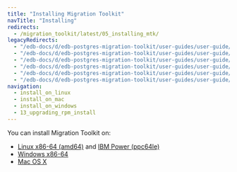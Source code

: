 ```yaml
---
title: "Installing Migration Toolkit"
navTitle: "Installing"
redirects:
  - /migration_toolkit/latest/05_installing_mtk/
legacyRedirects:
  - "/edb-docs/d/edb-postgres-migration-toolkit/user-guides/user-guide/55.0.0/installing_on_mac.html"
  - "/edb-docs/d/edb-postgres-migration-toolkit/user-guides/user-guide/55.0.0/installing_on_debian_or_ubuntu.html"
  - "/edb-docs/d/edb-postgres-migration-toolkit/user-guides/user-guide/55.0.0/installing_on_windows.html"
  - "/edb-docs/d/edb-postgres-migration-toolkit/user-guides/user-guide/55.0.0/installing_on_centos_or_rhel_ppcle.html"
  - "/edb-docs/d/edb-postgres-migration-toolkit/user-guides/user-guide/55.0.0/installing_on_sles.html"
  - "/edb-docs/d/edb-postgres-migration-toolkit/user-guides/user-guide/55.0.0/installing_on_centos_or_rhel.html"
navigation: 
  - install_on_linux
  - install_on_mac
  - install_on_windows
  - 13_upgrading_rpm_install
---
```


<div id="installing_mtk" class="registered_link"></div>


You can install Migration Toolkit on:

- [Linux x86-64 (amd64)](install_on_linux/x86_amd64) and [IBM Power (ppc64le)](install_on_linux/ibm_power_ppc64le)
- [Windows x86-64](install_on_windows)
- [Mac OS X](install_on_mac)



